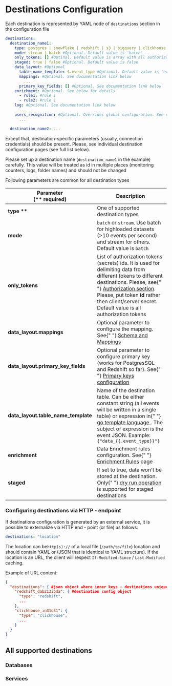 # Destinations Configuration

Each destination is represented by YAML node of `destinations` section in the configuration file

```yaml
destinations:
  destination_name1:
    type: postgres | snowflake | redshift | s3 | bigquery | clickhouse | mysql | google_analytics | facebook | amplitude | hubspot
    mode: stream | batch #Optional. Default value is 'batch'
    only_tokens: [] #Optinal. Default value is array with all authorization tokens
    staged: true | false #Optional. Default value is false
    data_layout: #Optional
      table_name_template: $.event_type #Optional. Default value is 'events'
      mappings: #Optional. See documentation link below
        ...
      primary_key_fields: [] #Optional. See documentation link below
    enrichment: #Optional. See below for details
      - rule1: #rule 1
      - rule2: #rule 1
    log: #Optional. See documentation link below
      ...
    users_recognition: #Optional. Overrides global configuration. See documentation link below
      ...

  destination_name2: ...
```

Except that, destination-specific parameters (usually, connection credentials) should be present.
Please, see individual destination configuration pages (see full list below).

Please set up a destination name (`destination_name1` in the example) carefully.
This value will be treated as id in multiple places (monitoring counters, logs, folder names) and should not be changed

Following parameters are common for all destination types

<table>
  <thead>
    <tr>
      <th>
        Parameter<br />(** required)
      </th>
      <th>Description</th>
    </tr>
  </thead>
  <tbody>
    <tr>
      <td>
        <b>type **</b>
      </td>
      <td>One of supported destination types</td>
    </tr>
    <tr>
      <td>
        <b>mode </b>
      </td>
      <td>
        <code inline="true">batch</code> or <code inline="true">stream</code>.
        Use batch for highloaded datasets (&gt;10 events per second) and stream
        for others. Default value is <code inline="true">batch</code>
      </td>
    </tr>
    <tr>
      <td>
        <b>only_tokens </b>
      </td>
      <td>
        List of authorization tokens (secrets) ids. It is used for delimiting
        data from different tokens to different destinations. Please, see{" "}
        <a href="/docs/configuration/authorization">Authorization section</a>.
        Please, put token <b>id </b>rather then client/server secret. Default
        value is all authorization tokens
      </td>
    </tr>
    <tr>
      <td>
        <b>data_layout.mappings</b>
      </td>
      <td>
        Optional parameter to configure the mapping. See{" "}
        <a href="/docs/configuration/schema-and-mappings">
          Schema and Mappings
        </a>
      </td>
    </tr>
    <tr>
      <td>
        <b>data_layout.primary_key_fields</b>
      </td>
      <td>
        Optional parameter to configure primary key (works for PostgresSQL and
        Redshift so far). See{" "}
        <a href="/docs/configuration/primary-keys-configuration">
          Primary keys configuration
        </a>
      </td>
    </tr>
    <tr>
      <td>
        <b>data_layout.table_name_template</b>
      </td>
      <td>
        Name of the destination table. Can be either constant string (all events
        will be written in a single table) or expression in{" "}
        <a href="https://golang.org/pkg/text/template/#hdr-Actions">
          go template language
        </a>
        . The subject of expression is the event JSON. Example:
        <code inline="true">{"data_{{.event_type}}"}</code>
      </td>
    </tr>
    <tr>
      <td>
        <b>enrichment</b>
      </td>
      <td>
        Data Enrichment rules configuration. See{" "}
        <a href="/docs/configuration/enrichment-rules">Enrichment Rules</a> page
      </td>
    </tr>
    <tr>
      <td>
        <b>staged </b>
      </td>
      <td>
        If set to true, data won't be stored at the destination. Only{" "}
        <a href="/docs/other-features/dry-run-events">dry run operation</a> is
        supported for staged destinations
      </td>
    </tr>
  </tbody>
</table>

### Configuring destinations via HTTP - endpoint

If destinations configuration is generated by an external service, it is possible to externalize via HTTP end - point \(or file\) as follows:

```yaml
destinations: "location"
```

The location can be`http(s)://` of a local file \(`/path/to/file`\) location and should contain YAML or \(JSON that is identical to YAML structure\). If the location is an URL, the client will respect `If-Modified-Since` / `Last-Modified` caching.

Example of URL content:

```json
{
  "destinations": { #json object where inner keys - destinations unique names
    "redshift_dab213ibda": { #destination config object
      "type": "redshift",
      ...
    },
    "clickhouse_in31o31": {
      "type": "clickhouse",
      ...
    }
  }
}
```

## All supported destinations

### Databases

<LargeLink
  href="/docs/destinations-configuration/snowflake"
  title="Snowflake"
/>

<LargeLink href="/docs/destinations-configuration/s3" title="AWS S3" />

<LargeLink
  href="/docs/destinations-configuration/redshift"
  title="AWS RedShift"
/>

<LargeLink href="/docs/destinations-configuration/postgres" title="Postgres" />

<LargeLink
  href="/docs/destinations-configuration/bigquery"
  title="Google BigQuery"
/>

<LargeLink
  href="/docs/destinations-configuration/clickhouse-destination"
  title="Clickhouse"
/>

<LargeLink href="/docs/destinations-configuration/mysql" title="MySQL" />

### Services

<LargeLink
  href="/docs/destinations-configuration/amplitude"
  title="Amplitude"
/>

<LargeLink href="/docs/destinations-configuration/hubspot" title="HubSpot" />

<LargeLink
  href="/docs/destinations-configuration/google-analytics"
  title="Google Analytics"
/>

<LargeLink
  href="/docs/destinations-configuration/facebook-conversion-api"
  title="Facebook Conversion (Pixel) API"
/>

<LargeLink href="/docs/destinations-configuration/webhook" title="WebHook" />
